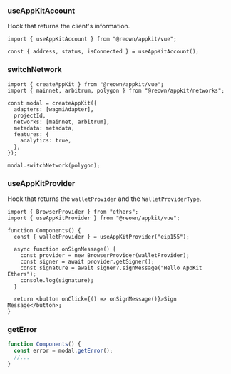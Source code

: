### useAppKitAccount

Hook that returns the client's information.

```tsx
import { useAppKitAccount } from "@reown/appkit/vue";

const { address, status, isConnected } = useAppKitAccount();
```

### switchNetwork

```tsx
import { createAppKit } from "@reown/appkit/vue";
import { mainnet, arbitrum, polygon } from "@reown/appkit/networks";

const modal = createAppKit({
  adapters: [wagmiAdapter],
  projectId,
  networks: [mainnet, arbitrum],
  metadata: metadata,
  features: {
    analytics: true,
  },
});

modal.switchNetwork(polygon);
```

### useAppKitProvider

Hook that returns the `walletProvider` and the `WalletProviderType`.

```tsx
import { BrowserProvider } from "ethers";
import { useAppKitProvider } from "@reown/appkit/vue";

function Components() {
  const { walletProvider } = useAppKitProvider("eip155");

  async function onSignMessage() {
    const provider = new BrowserProvider(walletProvider);
    const signer = await provider.getSigner();
    const signature = await signer?.signMessage("Hello AppKit Ethers");
    console.log(signature);
  }

  return <button onClick={() => onSignMessage()}>Sign Message</button>;
}
```

### getError

```ts
function Components() {
  const error = modal.getError();
  //...
}
```

<Card
  title="Learn More About Ethers"
  href="https://docs.ethers.org/v6/getting-started/#starting-blockchain"
/>
